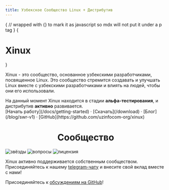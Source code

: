 ```yaml
---
title: Узбекское Сообщество Linux + Дистрибутив
---
```



{
// wrapped with {} to mark it as javascript so mdx will not put it under a p tag
}
{<h1 className="text-center font-extrabold md:text-5xl mt-8">Xinux</h1>}

<Bleed><Features/></Bleed>

Xinux - это сообщество, основанное узбекскими разработчиками, посвященное Linux. Это сообщество стремится создавать и улучшать Linux вместе с узбекскими разработчиками и влиять
на людей, чтобы они его использовали.

<Callout emoji="✅">
  На данный момент Xinux находится в стадии <strong>альфа-тестирования</strong>, и дистрибутив <strong>активно</strong> развивается.
</Callout>

<div className="mt-16 mb-20 text-center">
  [Начать работу](/docs/getting-started) · [Скачать](/download) · [Блог](/blog/swr-v1) · [GitHub](https://github.com/uzinfocom-org/xinux)
</div>

<h1 align="center">Сообщество</h1>

<p className="flex h-6 align-middle justify-center">
  <img alt="звёзды" src="https://img.shields.io/github/stars/uzinfocom-org/xinux" className="inline-block mr-2"/>
  <img alt="вопросы" src="https://img.shields.io/github/issues/uzinfocom-org/xinux" className="inline-block mr-2"/>
  <img alt="лицензия" src="https://img.shields.io/badge/License-GPLv3-blue.svg" className="inline-block mr-2"/>
</p>

Xinux активно поддерживается собственным сообществом. Присоединяйтесь к нашему [telegram-чату](https://t.me/xinuxuz) и внесите свой вклад вместе с нами!

Присоединяйтесь к [обсуждениям на GitHub](https://github.com/orgs/uzinfocom-org/discussions)!
